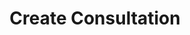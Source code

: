 ---
title: 'Create Consultation'
openapi: 'POST /v1/consultation/create/{company_slug}/'
'og:sitename': 'Hierarch.io - Help Center'
'og:title': 'Create Consultation | Hierarch.io Help Center'
'og:logo': '/logo/logo-text-dark.png'
'og:image': '/images/help-center-banner.png'
'twitter:title': 'Create Consultation | Hierarch.io Help Center'
'twitter:image': '/images/help-center-banner.png'
---